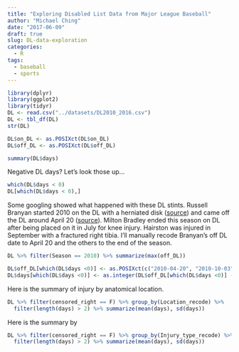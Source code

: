 ```yaml
---
title: "Exploring Disabled List Data from Major League Baseball"
author: "Michael Ching"
date: "2017-06-09"
draft: true
slug: DL-data-exploration
categories:
  - R
tags:
  - baseball
  - sports
---
```


```r
library(dplyr)
library(ggplot2)
library(tidyr)
DL <- read.csv("../datasets/DL2010_2016.csv")
DL <- tbl_df(DL)
str(DL)
```

```r
DL$on_DL <- as.POSIXct(DL$on_DL)
DL$off_DL <- as.POSIXct(DL$off_DL)
```

```r
summary(DL$days)
```

Negative DL days? Let's look those up...
```r
which(DL$days < 0)
DL[which(DL$days < 0),]
```


Some googling showed what happened with these DL stints. Russell Branyan started 2010 on the DL with a herniated disk ([source](http://waitingfornextyear.com/2010/03/russell-branyan-to-start-season-on-dl/)) and came off the DL around April 20 ([source](https://www.youtube.com/watch?v=1xrkb5elJnY)). Milton Bradley ended this season on DL after being placed on it in July for knee injury. Hairston was injured in September with a fractured right tibia. I'll manually recode Branyan's off DL date to April 20 and the others to the end of the season.

```r
DL %>% filter(Season == 2010) %>% summarize(max(off_DL))
```

```r
DL$off_DL[which(DL$days <0)] <- as.POSIXct(c("2010-04-20", "2010-10-03", "2010-10-03"))
DL$days[which(DL$days <0)] <- as.integer(DL$off_DL[which(DL$days <0)] - DL$on_DL[which(DL$days <0)])
```

Here is the summary of injury by anatomical location. 
```r
DL %>% filter(censored_right == F) %>% group_by(Location_recode) %>% 
  filter(length(days) > 2) %>% summarize(mean(days), sd(days)) 
```

Here is the summary by 

```r
DL %>% filter(censored_right == F) %>% group_by(Injury_type_recode) %>% 
  filter(length(days) > 2) %>% summarize(mean(days), sd(days))
```

